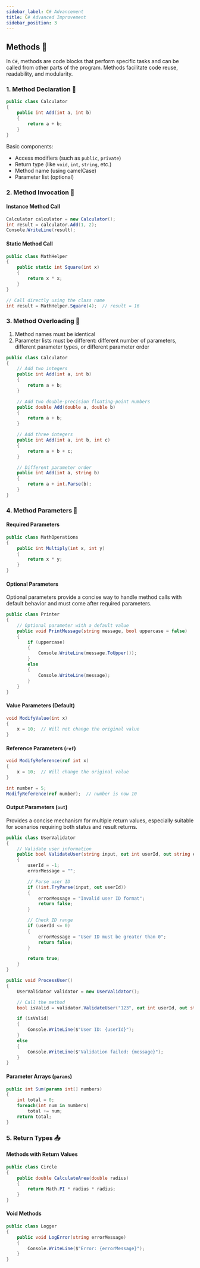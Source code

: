 ```yaml
---
sidebar_label: C# Advancement
title: C# Advanced Improvement
sidebar_position: 3
---
```


## Methods 📝

In `C#`, methods are code blocks that perform specific tasks and can be called from other parts of the program. Methods facilitate code reuse, readability, and modularity.

### 1. Method Declaration 📝

```csharp
public class Calculator
{
    public int Add(int a, int b)
    {
        return a + b;
    }
}
```

Basic components:

- Access modifiers (such as `public`, `private`)
- Return type (like `void`, `int`, `string`, etc.)
- Method name (using camelCase)
- Parameter list (optional)

### 2. Method Invocation 🔗

#### Instance Method Call

```csharp
Calculator calculator = new Calculator();
int result = calculator.Add(1, 2);
Console.WriteLine(result);
```

#### Static Method Call

```csharp
public class MathHelper
{
    public static int Square(int x)
    {
        return x * x;
    }
}

// Call directly using the class name
int result = MathHelper.Square(4);  // result = 16
```

### 3. Method Overloading 🔄

1. Method names must be identical
2. Parameter lists must be different: different number of parameters, different parameter types, or different parameter order

```csharp
public class Calculator
{
    // Add two integers
    public int Add(int a, int b)
    {
        return a + b;
    }

    // Add two double-precision floating-point numbers
    public double Add(double a, double b)
    {
        return a + b;
    }

    // Add three integers
    public int Add(int a, int b, int c)
    {
        return a + b + c;
    }

    // Different parameter order
    public int Add(int a, string b)
    {
        return a + int.Parse(b);
    }
}
```

### 4. Method Parameters 📌

#### Required Parameters

```csharp
public class MathOperations
{
    public int Multiply(int x, int y)
    {
        return x * y;
    }
}
```

#### Optional Parameters

Optional parameters provide a concise way to handle method calls with default behavior and must come after required parameters.

```csharp
public class Printer
{
    // Optional parameter with a default value
    public void PrintMessage(string message, bool uppercase = false)
    {
        if (uppercase)
        {
            Console.WriteLine(message.ToUpper());
        }
        else
        {
            Console.WriteLine(message);
        }
    }
}
```

#### Value Parameters (Default)

```csharp
void ModifyValue(int x)
{
    x = 10;  // Will not change the original value
}
```

#### Reference Parameters (`ref`)

```csharp
void ModifyReference(ref int x)
{
    x = 10;  // Will change the original value
}

int number = 5;
ModifyReference(ref number);  // number is now 10
```

#### Output Parameters (`out`)

Provides a concise mechanism for multiple return values, especially suitable for scenarios requiring both status and result returns.

```csharp
public class UserValidator
{
    // Validate user information
    public bool ValidateUser(string input, out int userId, out string errorMessage)
    {
        userId = -1;
        errorMessage = "";

        // Parse user ID
        if (!int.TryParse(input, out userId))
        {
            errorMessage = "Invalid user ID format";
            return false;
        }

        // Check ID range
        if (userId <= 0)
        {
            errorMessage = "User ID must be greater than 0";
            return false;
        }

        return true;
    }
}

public void ProcessUser()
{
    UserValidator validator = new UserValidator();

    // Call the method
    bool isValid = validator.ValidateUser("123", out int userId, out string message);

    if (isValid)
    {
        Console.WriteLine($"User ID: {userId}");
    }
    else
    {
        Console.WriteLine($"Validation failed: {message}");
    }
}
```

#### Parameter Arrays (`params`)

```csharp
public int Sum(params int[] numbers)
{
    int total = 0;
    foreach(int num in numbers)
        total += num;
    return total;
}
```

### 5. Return Types 📤

#### Methods with Return Values

```csharp
public class Circle
{
    public double CalculateArea(double radius)
    {
        return Math.PI * radius * radius;
    }
}
```

#### Void Methods

```csharp
public class Logger
{
    public void LogError(string errorMessage)
    {
        Console.WriteLine($"Error: {errorMessage}");
    }
}
```
